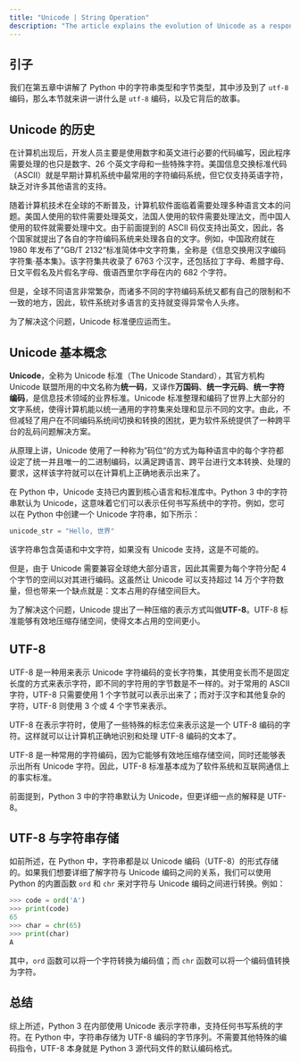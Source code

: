 ```yaml
---
title: "Unicode | String Operation"
description: "The article explains the evolution of Unicode as a response to the insufficiencies of ASCII, which only supported English characters. It details how Unicode assigns a unique binary code to each character from any language, facilitating cross-platform text processing. The article also notes that Python 3 inherently supports Unicode through UTF-8 encoding, simplifying the handling and storage of diverse text."
---
```


## 引子

我们在第五章中讲解了 Python 中的字符串类型和字节类型，其中涉及到了 `utf-8` 编码，那么本节就来讲一讲什么是 `utf-8` 编码，以及它背后的故事。

## Unicode 的历史

在计算机出现后，开发人员主要是使用数字和英文进行必要的代码编写，因此程序需要处理的也只是数字、26 个英文字母和一些特殊字符。美国信息交换标准代码（ASCII）就是早期计算机系统中最常用的字符编码系统，但它仅支持英语字符，缺乏对许多其他语言的支持。

随着计算机技术在全球的不断普及，计算机软件面临着需要处理多种语言文本的问题。美国人使用的软件需要处理英文，法国人使用的软件需要处理法文，而中国人使用的软件就需要处理中文。由于前面提到的 ASCII 码仅支持出英文，因此，各个国家就提出了各自的字符编码系统来处理各自的文字。例如，中国政府就在 1980 年发布了”GB/T 2132“标准简体中文字符集，全称是《信息交换用汉字编码字符集·基本集》。该字符集共收录了 6763 个汉字，还包括拉丁字母、希腊字母、日文平假名及片假名字母、俄语西里尔字母在内的 682 个字符。

但是，全球不同语言非常繁杂，而诸多不同的字符编码系统又都有自己的限制和不一致的地方，因此，软件系统对多语言的支持就变得异常令人头疼。

为了解决这个问题，Unicode 标准便应运而生。

## Unicode 基本概念

**Unicode**，全称为 Unicode 标准（The Unicode Standard），其官方机构 Unicode 联盟所用的中文名称为**统一码**，又译作**万国码**、**统一字元码**、**统一字符编码**，是信息技术领域的业界标准。Unicode 标准整理和编码了世界上大部分的文字系统，使得计算机能以统一通用的字符集来处理和显示不同的文字。由此，不但减轻了用户在不同编码系统间切换和转换的困扰，更为软件系统提供了一种跨平台的乱码问题解决方案。

从原理上讲，Unicode 使用了一种称为”码位“的方式为每种语言中的每个字符都设定了统一并且唯一的二进制编码，以满足跨语言、跨平台进行文本转换、处理的要求，这样该字符就可以在计算机上正确地表示出来了。

在 Python 中，Unicode 支持已内置到核心语言和标准库中。Python 3 中的字符串默认为 Unicode，这意味着它们可以表示任何书写系统中的字符。例如，您可以在 Python 中创建一个 Unicode 字符串，如下所示：

```python
unicode_str = "Hello, 世界"
```

该字符串包含英语和中文字符，如果没有 Unicode 支持，这是不可能的。

但是，由于 Unicode 需要兼容全球绝大部分语言，因此其需要为每个字符分配 4 个字节的空间以对其进行编码。这虽然让 Unicode 可以支持超过 14 万个字符数量，但也带来一个缺点就是：文本占用的存储空间巨大。

为了解决这个问题，Unicode 提出了一种压缩的表示方式叫做**UTF-8**。UTF-8 标准能够有效地压缩存储空间，使得文本占用的空间更小。

## UTF-8

UTF-8 是一种用来表示 Unicode 字符编码的变长字符集，其使用变长而不是固定长度的方式来表示字符，即不同的字符用的字节数是不一样的。对于常用的 ASCII 字符，UTF-8 只需要使用 1 个字节就可以表示出来了；而对于汉字和其他复杂的字符，UTF-8 则使用 3 个或 4 个字节来表示。

UTF-8 在表示字符时，使用了一些特殊的标志位来表示这是一个 UTF-8 编码的字符。这样就可以让计算机正确地识别和处理 UTF-8 编码的文本了。

UTF-8 是一种常用的字符编码，因为它能够有效地压缩存储空间，同时还能够表示出所有 Unicode 字符。因此，UTF-8 标准基本成为了软件系统和互联网通信上的事实标准。

前面提到，Python 3 中的字符串默认为 Unicode，但更详细一点的解释是 UTF-8。

## UTF-8 与字符串存储

如前所述，在 Python 中，字符串都是以 Unicode 编码（UTF-8）的形式存储的。如果我们想要详细了解字符与 Unicode 编码之间的关系，我们可以使用 Python 的内置函数 `ord` 和 `chr` 来对字符与 Unicode 编码之间进行转换。例如：

```python
>>> code = ord('A')
>>> print(code)
65
>>> char = chr(65)
>>> print(char)
A
```

其中，`ord` 函数可以将一个字符转换为编码值；而 `chr` 函数可以将一个编码值转换为字符。

## 总结

综上所述，Python 3 在内部使用 Unicode 表示字符串，支持任何书写系统的字符。在 Python 中，字符串存储为 UTF-8 编码的字节序列。不需要其他特殊的编码指令，UTF-8 本身就是 Python 3 源代码文件的默认编码格式。
